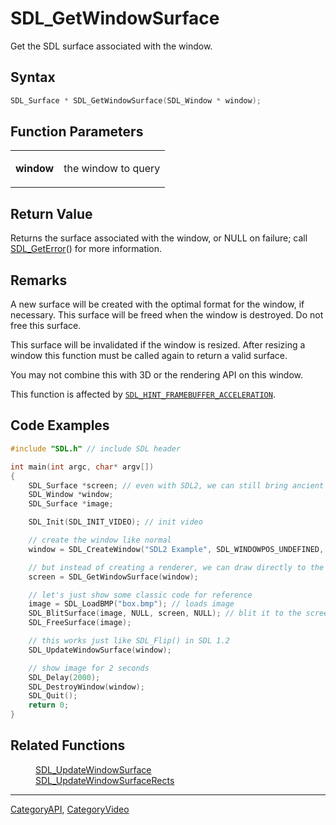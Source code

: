 = SDL_GetWindowSurface =

Get the SDL surface associated with the window.

== Syntax ==

<syntaxhighlight lang='c'>
SDL_Surface * SDL_GetWindowSurface(SDL_Window * window);
</syntaxhighlight>

== Function Parameters ==

{|
|'''window'''
|the window to query
|}

== Return Value ==

Returns the surface associated with the window, or NULL on failure; call
[[SDL_GetError]]() for more information.



== Remarks ==

A new surface will be created with the optimal format for the window, if
necessary. This surface will be freed when the window is destroyed. Do not
free this surface.

This surface will be invalidated if the window is resized. After resizing a
window this function must be called again to return a valid surface.

You may not combine this with 3D or the rendering API on this window.

This function is affected by
<code>[[SDL_HINT_FRAMEBUFFER_ACCELERATION]]</code>.

== Code Examples ==

<syntaxhighlight lang='c++'>
#include "SDL.h" // include SDL header

int main(int argc, char* argv[])
{
    SDL_Surface *screen; // even with SDL2, we can still bring ancient code back
    SDL_Window *window;
    SDL_Surface *image;

    SDL_Init(SDL_INIT_VIDEO); // init video

    // create the window like normal
    window = SDL_CreateWindow("SDL2 Example", SDL_WINDOWPOS_UNDEFINED, SDL_WINDOWPOS_UNDEFINED, 640, 480, 0);

    // but instead of creating a renderer, we can draw directly to the screen
    screen = SDL_GetWindowSurface(window);

    // let's just show some classic code for reference
    image = SDL_LoadBMP("box.bmp"); // loads image
    SDL_BlitSurface(image, NULL, screen, NULL); // blit it to the screen
    SDL_FreeSurface(image);

    // this works just like SDL_Flip() in SDL 1.2
    SDL_UpdateWindowSurface(window);

    // show image for 2 seconds
    SDL_Delay(2000);
    SDL_DestroyWindow(window);
    SDL_Quit();
    return 0;
}
</syntaxhighlight>

== Related Functions ==

:[[SDL_UpdateWindowSurface]]
:[[SDL_UpdateWindowSurfaceRects]]

----
[[CategoryAPI]], [[CategoryVideo]]



